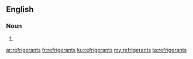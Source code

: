 ==English==

===Noun===
{{head|en|plural}}

# {{plural of|refrigerant|lang=en|nocat=1}}

[[ar:refrigerants]]
[[fr:refrigerants]]
[[ku:refrigerants]]
[[my:refrigerants]]
[[ta:refrigerants]]